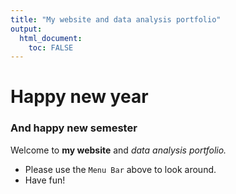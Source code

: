 ---
title: "My website and data analysis portfolio"
output: 
  html_document:
    toc: FALSE
---

# Happy new year

### And happy new semester

Welcome to **my website** and _data analysis portfolio._ 


* Please use the `Menu Bar` above to look around.
* Have fun!
